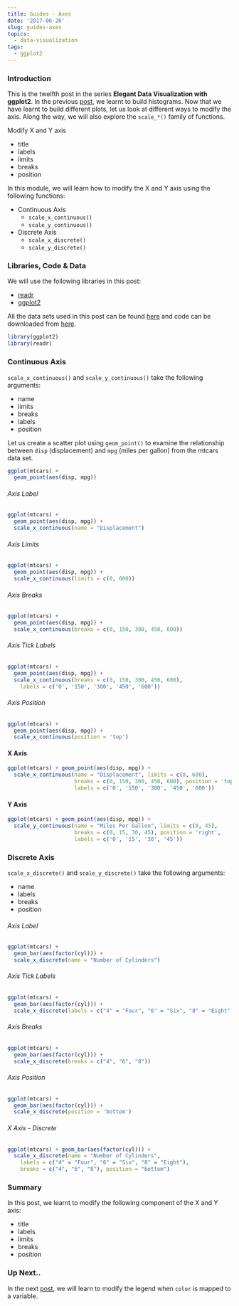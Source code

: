 ```yaml
---
title: Guides - Axes
date: '2017-06-26'
slug: guides-axes
topics:
  - data-visualization
tags:
  - ggplot2
---
```


### Introduction

This is the twelfth post in the series **Elegant Data Visualization with ggplot2**. In the previous [post](https://blog.aravindhebbali.com/), we learnt to build histograms. Now that we have learnt to build different plots, let us look at different ways to modify the axis. Along the way, we will also explore the `scale_*()` family of functions.

Modify X and Y axis

- title
- labels
- limits
- breaks
- position

In this module, we will learn how to modify the X and Y axis using the following functions:

- Continuous Axis
    - `scale_x_continuous()`
    - `scale_y_continuous()`

- Discrete Axis
    - `scale_x_discrete()`
    - `scale_y_discrete()`

### Libraries, Code & Data

We will use the following libraries in this post:

- [readr](https://readr.tidyverse.org/)
- [ggplot2](https://ggplot2.tidyverse.org/)

All the data sets used in this post can be found [here](https://github.com/rsquaredacademy/datasets) and code can be downloaded from [here](https://gist.github.com/rsquaredacademy/096bc745c18a9ba47b99260978189920).

```r
library(ggplot2)
library(readr)
```

### Continuous Axis

`scale_x_continuous()` and `scale_y_continuous()` take the following arguments:

- name
- limits
- breaks
- labels
- position

Let us create a scatter plot using `geom_point()` to examine the relationship between `disp` (displacement) and
`mpg` (miles per gallon) from the mtcars data set.

```r
ggplot(mtcars) +
  geom_point(aes(disp, mpg))
```

###### Axis Label

```r
ggplot(mtcars) +
  geom_point(aes(disp, mpg)) +
  scale_x_continuous(name = "Displacement")
```

###### Axis Limits

```r
ggplot(mtcars) +
  geom_point(aes(disp, mpg)) +
  scale_x_continuous(limits = c(0, 600))
```

###### Axis Breaks

```r
ggplot(mtcars) +
  geom_point(aes(disp, mpg)) +
  scale_x_continuous(breaks = c(0, 150, 300, 450, 600))
```

###### Axis Tick Labels

```r
ggplot(mtcars) +
  geom_point(aes(disp, mpg)) +
  scale_x_continuous(breaks = c(0, 150, 300, 450, 600),
    labels = c('0', '150', '300', '450', '600'))
```

###### Axis Position

```r
ggplot(mtcars) +
  geom_point(aes(disp, mpg)) +
  scale_x_continuous(position = 'top')
```

#### X Axis 

```r
ggplot(mtcars) + geom_point(aes(disp, mpg)) +
  scale_x_continuous(name = "Displacement", limits = c(0, 600),
                     breaks = c(0, 150, 300, 450, 600), position = 'top',
                     labels = c('0', '150', '300', '450', '600'))
```

#### Y Axis

```r
ggplot(mtcars) + geom_point(aes(disp, mpg)) +
  scale_y_continuous(name = "Miles Per Gallon", limits = c(0, 45),
                     breaks = c(0, 15, 30, 45), position = 'right',
                     labels = c('0', '15', '30', '45'))
```

### Discrete Axis

`scale_x_discrete()` and `scale_y_discrete()` take the following arguments:

- name
- labels
- breaks
- position

###### Axis Label

```r
ggplot(mtcars) +
  geom_bar(aes(factor(cyl))) +
  scale_x_discrete(name = "Number of Cylinders")
```

###### Axis Tick Labels

```r
ggplot(mtcars) +
  geom_bar(aes(factor(cyl))) +
  scale_x_discrete(labels = c("4" = "Four", "6" = "Six", "8" = "Eight"))
```

###### Axis Breaks

```r
ggplot(mtcars) +
  geom_bar(aes(factor(cyl))) +
  scale_x_discrete(breaks = c("4", "6", "8"))
```

###### Axis Position

```r
ggplot(mtcars) +
  geom_bar(aes(factor(cyl))) +
  scale_x_discrete(position = 'bottom')
```

###### X Axis - Discrete 

```r
ggplot(mtcars) + geom_bar(aes(factor(cyl))) +
  scale_x_discrete(name = "Number of Cylinders",
    labels = c("4" = "Four", "6" = "Six", "8" = "Eight"),
    breaks = c("4", "6", "8"), position = "bottom")
```

### Summary

In this post, we learnt to modify the following component of the X and Y axis:

- title
- labels
- limits
- breaks
- position

### Up Next..

In the next [post](https://blog.aravindhebbali.com/), we will learn to modify the legend when `color` is mapped to a variable.

